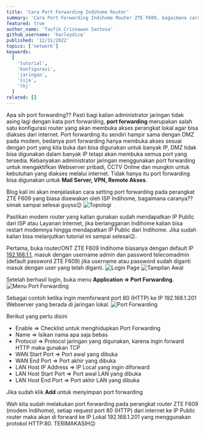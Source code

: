 ```yaml
---
title: 'Cara Port Forwarding Indihome Router'
summary: 'Cara Port Forwarding Indihome Router ZTE F609, bagaimana caranya? simak tutorial ini sampai selesai😉 '
featured: true
author_name: 'Taufik Crisnawan Santosa'
github_username: 'harleydica'
published: '12/31/2022'
topics: ['network']
keywords:
  [
    'tutorial',
    'konfigurasi',
    'jaringan',
    'sija',
    'tkj'
  ]
related: []
---
```


Apa sih port forwarding?? Pasti bagi kalian administrator jaringan tidak asing lagi dengan kata port forwarding, **port forwarding** merupakan salah satu konfigurasi router yang akan membuka akses perangkat lokal agar bisa diakses dari internet. Port forwarding itu sendiri hampir sama dengan DMZ pada modem, bedanya port forwarding hanya membuka akses sesuai dengan port yang kita buka dan bisa digunakan untuk banyak IP, DMZ tidak bisa digunakan dalam banyak IP tetapi akan membuka semua port yang tersedia. Kebanyakan administrator jaringan menggunakan port forwarding untuk mengaktifkan Webserver pribadi, CCTV Online dan mungkin untuk kebutuhan yang diakses melalui internet. Tidak hanya itu port forwarding bisa digunakan untuk **Mail Server, VPN, Remote Akses**.

Blog kali ini akan menjelaskan cara setting port forwarding pada perangkat ZTE F609 yang biasa disewakan oleh ISP Indihome, bagaimana caranya?? simak sampai selesai guyss😉
![Topologi](https://ik.imagekit.io/taufik/port-forwarding/topologi.png 'Topologi')

Pastikan modem router yang kalian gunakan sudah mendapatkan IP Public dari ISP atau Layanan Internet, jika berlangganan Indihome kalian bisa restart modemnya hingga mendapatkan IP Public dari Indihome. Jika sudah kalian bisa melanjutkan tutorial ini sampai selesai😉.

Pertama, buka router/ONT ZTE F609 Indihome biasanya dengan default IP [192.168.1.1](http://192.168.1.1), masuk dengan username admin dan password telecomadmin (default password ZTE F609) jika username atau password sudah diganti masuk dengan user yang telah diganti. 
![Login Page](https://ik.imagekit.io/taufik/port-forwarding/login-page.png 'Login Page')
![Tampilan Awal](https://ik.imagekit.io/taufik/port-forwarding/page.png 'Tampilan Awal')

Setelah berhasil login, buka menu **Application => Port Forwarding**.
![Menu Port Forwarding](https://ik.imagekit.io/taufik/port-forwarding/menu-port-forwarding.png 'Menu Port Forwarding')

Sebagai contoh ketika ingin memforward port 80 (HTTP) ke IP 192.168.1.201 Webserver yang berada di jaringan lokal.
![Port Forwarding](https://ik.imagekit.io/taufik/port-forwarding/port-forwarding.png 'Port Forwarding')

Berikut yang perlu disini
* Enable => Checklist untuk menghidupkan Port Forwarding
* Name => Isikan nama apa saja bebas
* Protocol => Protocol jaringan yang digunakan, karena ingin forward HTTP maka gunakan TCP 
* WAN Start Port => Port awal yang dibuka
* WAN End Port => Port akhir yang dibuka
* LAN Host IP Address => IP Local yang ingin diforward
* LAN Host Start Port => Port awal LAN yang dibuka
* LAN Host End Port => Port akhir LAN yang dibuka

Jika sudah klik **Add** untuk menyimpan port forwarding

Wah kita sudah melakukan port forwarding pada perangkat router ZTE F609 (modem Indihome), setiap request port 80 (HTTP) dari internet ke IP Public router maka akan di forward ke IP Lokal 192.168.1.201 yang menggunakan protokol HTTP:80. TERIMAKASIH😉

